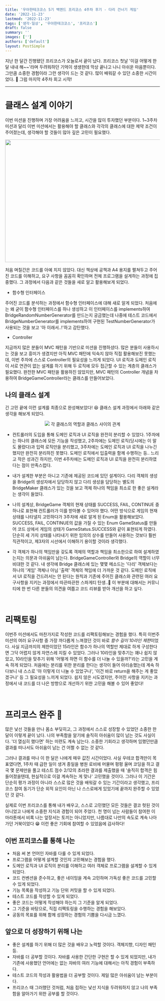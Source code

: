 ```yaml
---
title: '우아한테크코스 5기 백엔드 프리코스 4주차 후기 - 다리 건너기 게임'
date: '2022-11-23'
lastmod: '2022-11-23'
tags: ['생각·일상', '우아한테크코스', '프리코스']
draft: false
summary: ''
images: ['']
authors: ['default']
layout: PostSimple
---
```


지난 한 달간 진행됐던 프리코스가 오늘로서 끝이 났다.
프리코스 첫날 '이걸 어떻게 한 달 내내 해~~'라며 두려워하던 기억이 생생한데
막상 끝나고 나니 아쉬운 마음뿐이다.
그만큼 소중한 경험이라 그런 생각이 드는 것 같다.
많이 배워갈 수 있던 소중한 시간이었다. 🥰
그럼 마지막 4주차 회고 시작!

---

# 클래스 설계 이야기

이번 미션을 진행하며 가장 어려움을 느끼고, 시간을 많이 투자했던 부분이다.
1~3주차 미션과 달리 이번 미션에서는 활용해야 할 클래스와
각각의 클래스에 대한 제약 조건이 주어졌는데,
생각해야 할 것들이 많아 깊은 고민이 필요했다.

<center>
  <img
    src="https://user-images.githubusercontent.com/82093280/204278034-b5d07fbe-7f06-4b85-9dcb-9fb025c25de7.png"
    width="600"
    height="400"
  />
</center>

처음 며칠간은 코드를 아예 치지 않았다.
대신 책상에 공책과 A4 용지를 펼쳐두고
주어진 코드를 이해하고, 요구 사항을 꼼꼼히 확인하며
전체 프로그램을 설게하는 과정에 집중했다.
그 과정에서 다음과 같은 것들을 새로 알고 활용해보게 되었다.

- 함수형 인터페이스

주어진 코드를 분석하는 과정에서 함수형 인터페이스에 대해 새로 알게 되었다.
처음에는 왜 굳이 함수형 인터페이스를 하나 생성하고
이 인터페이스를 implements하여 BridgeRandomNumberGenerator를 만드는지 궁금했는데
나중에 테스트 코드에서 BridgeNumberGenerator를 implements하여 구현된
TestNumberGenerator가 사용되는 것을 보고 '아 이래서..!'하고 감탄했다.

- Controller

지금까지 많은 분들이 MVC 패턴을 기반으로 미션을 진행하셨다.
많은 분들이 사용하시는 것을 보고 흥미가 생겼지만 아직 MVC 패턴에 익숙지 않아
직접 활용해보진 못했는데,
이번 주차에 스스로 Controller의 필요성을 느끼게 되었다.
UI 로직과 도메인 로직이 서로 연관이 없는 설계를 하기 위해
두 로직에 모두 접근할 수 있는 계층의 클래스가 필요했다.
완전한 MVC 패턴을 활용하진 않았지만,
MVC 패턴의 Controller 개념을 차용하여 BridgeGameController라는 클래스를 만들어보았다.

## 나의 클래스 설계

긴 고민 끝에 이런 설계를 최종으로 완성해보았다! 😆
클래스 설계 과정에서 아래와 같은 생각을 해보게 되었다.

<center>
  <img src="https://user-images.githubusercontent.com/82093280/204709490-91245624-2020-4402-ace3-65f54e8dcdba.png" />
  각 클래스의 역할과 클래스 사이의 관계
</center>

- 컨트롤러의 도입을 통해 도메인 로직과 UI 로직을 완전히 분리할 수 있었다.
  1주차에는 하나의 클래스에 모든 기능을 작성했고,
  2주차에는 도메인 로직(당시에는 이 말도 몰랐다)과 입력 로직만을 분리했고,
  3주차에는 도메인 로직과 UI 로직을 나누긴 했지만 완전히 분리하진 못했다.
  도메인 로직에서 입출력을 함께 수행하는 등..
  느리고 작은 성과긴 하지만,
  이번 4주차에는 도메인 로직과 UI 로직을 완전히 분리하였다는 점이 만족스럽다.

- 내가 설계한 부분은 아니고 기존에 제공된 코드에 있던 설계이다.
  다리 객체의 생성을 Bridge의 생성자에서 담당하지 않고
  다리 생성을 담당하는 별도의 BridgeMaker 클래스가 있는 것을 보고
  객체 하나의 책임을 최소로 한 좋은 설계라는 생각이 들었다.

- 나의 설계상, BridgeGame 객체의 현재 상태를 SUCCESS, FAIL, CONTINUE 중 하나로 표현해
  컨트롤러가 이를 받아볼 수 있어야 했다.
  어떤 방식으로 게임의 현재 상태를 나타낼지 고민하다가
  3주차에 새로 알게 된 Enum을 활용해보았다.
  SUCCESS, FAIL, CONTINUE의 값을 가질 수 있는 Enum GameStatus를 만들어
  코드 상에서 게임의 상태가 GameStatus.SUCCESS와 같이 표현되게 하였다.
  단순히 세 가지 상태를 나타내기 위한 임의의 상수를 만들어 사용하는 것보다
  훨씬 직관적이고, 제3자의 시선에서 이해하기 용이할 것이라 생각했다.

- 각 객체가 하나의 책임만을 갖도록
  객체의 역할과 책임을 최소한으로 하여 설계하였는지는 의문과 아쉬움이 남는다.
  BridgeGameController와 Bridge의 역할이 너무 비대한 것 같다.
  내 생각에 Bridge 클래스에 있는 몇몇 메소드는 '다리' 객체보다는
  하나의 '게임' 객체나 아님 '출력' 객체의 책임에 더 가까운 것 같다.
  도메인 로직에서 UI 로직을 건드려서는 안 된다는 원칙과
  기존에 주어진 클래스와 관련된 여러 요구사항을 지키는 과정에서
  따끈따끈한 스파게티 탄생..🍝
  이 부분에 대해서는 커뮤니티에 한 번 다른 분들의 의견을 여쭙고
  코드 리뷰를 받아 개선을 하고 싶다.

<br />

# 리팩토링

이번주 미션에서도 마찬가지로 작성한 코드를 리팩토링해보는 경험을 했다.
특히 이번주 미션의 여러 요구사항 중 가장 까다롭게 느껴졌던 것이 바로
*함수 길이 10라인 제한*이었다.
사실 지금까지의 제한이었던 15라인은 함수가 하나의 역할만 제대로 하게 구성한다면
그닥 어렵지 않게 자연스레 지킬 수 있었다.
그러나 10라인을 맞추기는 꽤나 쉽지 않았고, 10라인을 맞추기 위해
'어떻게 하면 이 함수를 더 나눌 수 있을까?'라는 고민을 계속 하게 되었다.
처음에는 분리를 위한 분리를 한다는 생각이 들어 아리송했는데
계속 하다보니 내 스스로 '아 이렇게 더 나눌 수 있었구나',
'이건 바로 return을 해주는 게 좋았겠구나' 등 그 필요성을 느끼게 되었다.
쉽지 않은 시도였지만, 주어진 사항을 지키는 과정에서
내 코드를 더 나은 방향으로 개선하기 위한 고민을 해볼 수 있어 좋았다!

<br />

# 프리코스 완주 🐢

많은 낯선 것들을 만나 몸소 부딪히고,
그 과정에서 스스로 성장할 수 있었던 소중한 한 달이 이렇게 끝이 났다.
나의 부족함을 알기에 솔직히 아쉬움이 많이 남는 것도 사실이다.
'더 열심히 했다면' 하는 미련도 계속 남는다.
소중한 기회라고 생각하며 임했던만큼 결과를 떠나서도 아쉬움이 남는 건 어쩔 수 없는 것 같다.

그러나 결과를 떠나 이 한 달은 나에게 매우 값진 시간이었다.
사실 우테코 합격만이 목표였다면,
1주차 때 급한 일이 생겨 종일을 병원 로비에 머물며 펑펑 울며 코딩을 하고
결국 몇 문제만을 풀고 테스트 점수 2/12의 초라한 결과를 제출했을 때
'솔직히 합격은 힘들어졌을텐데, 현실적으로 이걸 계속하는 게 맞나' 고민했을 것이다.
그러나 이 기간은 단순히 평가 과정이 아니라
스스로 많은 것을 배워갈 수 있는 기간이라고 생각했고,
프리코스 참여 동기가 단순 외적 요인이 아닌 나 스스로에게 있었기에
끝까지 완주할 수 있었던 것 같다.

실제로 이번 프리코스를 통해 내가 배우고, 스스로 고민했던 모든 것들은
결코 헛된 것이 아니었고 나에게 소중한 지식과 경험이 되어 주었다.
천 명이 넘는 사람들이 참여한 이 마라톤에서
비록 나는 앞장서는 토끼는 아니었지만,
나름대로 나만의 속도로 계속 나아가던 거북이었다 😁
이런 좋은 기회에 참여할 수 있었음에 감사하다!

## 이번 프리코스를 통해 나는

- 처음 써 본 언어인 자바를 다룰 수 있게 되었다.
- 프로그램을 어떻게 설계할 것인지 고민해보는 경험을 했다.
- 도메인 로직과 UI 로직의 분리를 이해하고 여러 객체로 프로그램을 설계할 수 있게 되었다.
- 코드 컨벤션을 준수하고, 좋은 네이밍을 계속 고민하며
  가독성 좋은 코드를 고민할 수 있게 되었다.
- 기능 목록을 작성하고 기능 단위 커밋을 할 수 있게 되었다.
- 테스트 코드를 작성할 수 있게 되었다.
- 좋은 코드는 어떻게 작성해야 하는지 그 기준을 알게 되었다.
- 그 기준을 바탕으로, 직접 리팩토링을 수행하는 경험을 해보았다.
- 공동의 목표를 위해 함께 성장하는 경험의 기쁨을 다시금 느꼈다.

## 앞으로 더 성장하기 위해 나는

- 좋은 설계를 하기 위해 더 많은 것을 배우고 노력할 것이다.
  객체지향, 디자인 패턴 등.
- 자바를 더 공부할 것이다. 자바를 사용한 간단한 구현은 할 수 있게 되었지만,
  내가 기존에 사용했던 언어에는 없는 자바의 여러 기능에 대해서는 아직 경험이 부족하다.
- 테스트 코드의 작성과 활용법을 더 공부할 것이다. 제일 많은 아쉬움이 남는 부분이다.
- 프리코스 때 그러했던 것처럼, 처음 접하는 낯선 지식을 두려워하지 않고
  나의 부족함을 알아가기 위한 공부를 할 것이다.
